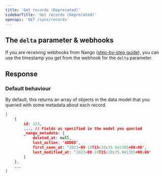 ```yaml
---
title: 'Get records (Deprecated)'
sidebarTitle: 'Get records (Deprecated)'
openapi: 'GET /sync/records'
---
```


## The `delta` parameter & webhooks

If you are receiving webhooks from Nango ([step-by-step guide](/integrate/guides/receive-webhooks-from-nango)), you can use the timestamp you get from the webhook for the `delta` parameter.

## Response

### Default behaviour 
By default, this returns an array of objects in the data model that you queried with some metadata about each record.

```json
[
    {
        id: 123,
        ..., // Fields as specified in the model you queried
        _nango_metadata: {
            deleted_at: null,
            last_action: 'ADDED',
            first_seen_at: '2023-09-18T15:20:35.941305+00:00',
            last_modified_at: '2023-09-18T15:20:35.941305+00:00'
        }
    },
    ...
]
```
